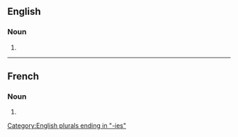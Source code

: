 ==English==

===Noun===
{{head|en|noun plural form}}

# {{plural of|antinomy|lang=en}}

[[Category:English plurals ending in "-ies"]]

----

==French==

===Noun===
{{head|fr|noun plural form|g=f}}

# {{plural of|antinomie|lang=fr}}